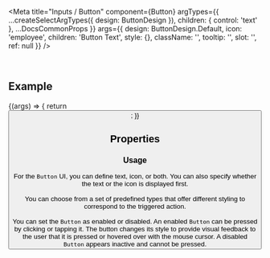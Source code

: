 
<Meta
  title="Inputs / Button"
  component={Button}
  argTypes={{
    ...createSelectArgTypes({ design: ButtonDesign }),
    children: { control: 'text' },
    ...DocsCommonProps
  }}
  args={{
    design: ButtonDesign.Default,
    icon: 'employee',
    children: 'Button Text',
    style: {},
    className: '',
    tooltip: '',
    slot: '',
    ref: null
  }}
/>

<DocsHeader />

<br />

## Example

<Canvas>
  <Story name="Default">
    {(args) => {
      return <Button {...args} />;
    }}
  </Story>
</Canvas>

## Properties

<ArgsTable story="." />
<div style={{ fontFamily: 'var(--sapFontFamily)', fontSize: 'var(--sapFontSize)', color: 'var(--sapTextColor)' }}>
  <h3>Usage</h3>
  For the <code>Button</code> UI, you can define text, icon, or both. You can also specify whether the text or the icon is
  displayed first. <br />
  <br />
  You can choose from a set of predefined types that offer different styling to correspond to the triggered action.
  <br />
  <br />
  You can set the <code>Button</code> as enabled or disabled. An enabled <code>Button</code> can be pressed by clicking
  or tapping it. The button changes its style to provide visual feedback to the user that it is pressed or hovered over
  with the mouse cursor. A disabled <code>Button</code> appears inactive and cannot be pressed.
</div>
